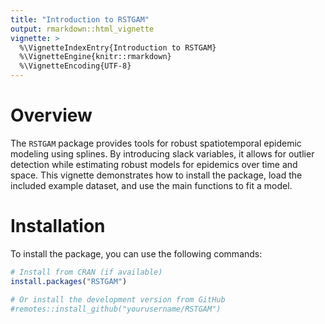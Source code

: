 ---
title: "Introduction to RSTGAM"
output: rmarkdown::html_vignette
vignette: >
  %\VignetteIndexEntry{Introduction to RSTGAM}
  %\VignetteEngine{knitr::rmarkdown}
  %\VignetteEncoding{UTF-8}
---

# Overview

The `RSTGAM` package provides tools for robust spatiotemporal epidemic modeling using splines. By introducing slack variables, it allows for outlier detection while estimating robust models for epidemics over time and space. This vignette demonstrates how to install the package, load the included example dataset, and use the main functions to fit a model.

# Installation

To install the package, you can use the following commands:

```{r}
# Install from CRAN (if available)
install.packages("RSTGAM")

# Or install the development version from GitHub
#remotes::install_github("yourusername/RSTGAM")
```